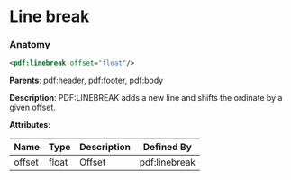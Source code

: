 # Line break

### Anatomy

```xml
<pdf:linebreak offset="float"/>
```

**Parents**: pdf:header, pdf:footer, pdf:body

 **Description**:
 PDF:LINEBREAK adds a new line and shifts the ordinate by a given offset.

**Attributes**:

| Name | Type | Description | Defined By |
| ---- | ---- | ----------- | ---------- |
| offset | float | Offset | pdf:linebreak |


